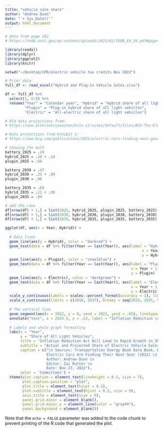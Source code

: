 ```yaml
---
title: "vehicle sale share"
author: "Andrew Dunn"
date: "`r Sys.Date()`"
output: html_document
---
```


```r

# data from page 182
# https://tedb.ornl.gov/wp-content/uploads/2021/02/TEDB_Ed_39.pdf#page=182

library(readxl)
library(dplyr)
library(ggplot2)
library(knitr)

setwd("~/Desktop/CPR/electric vehicle tax credits Nov 2022")

# Prior data
full_df <- read_excel("Hybrid and Plug-In Vehicle Sales.xlsx")

df <- full_df %>%
  select(1, 6:8) %>%
  rename("Year" = "Calendar year", "Hybrid" = "Hybrid share of all light vehicles",
         "Plugin" = "Plug-in hybrid share of all light vehicles", 
         "Electric" = "All-electric share of all light vehicles")

# Old data projections from:
# https://www.alternativasostenibile.it/sites/default/files/BCG-The-Electric-Car-Tipping-Point-Jan-2018_tcm9-180862.pdf

# Data projections from Exhibit 1:
# https://www.bcg.com/publications/2022/electric-cars-finding-next-gear

# showing the math 
battery_2025 = .19
hybrid_2025 = .10 + .14
plugin_2025 = .04

battery_2030 = .47
hybrid_2030 = .25 + .09
plugin_2030 = .06

battery_2035 = .68
hybrid_2035 = .21 + .06 
plugin_2035 = .04

# add the rows
df[nrow(df) + 1,] = list(2025, hybrid_2025, plugin_2025, battery_2025)
df[nrow(df) + 1,] = list(2030, hybrid_2030, plugin_2030, battery_2030)
df[nrow(df) + 1,] = list(2035, hybrid_2035, plugin_2035, battery_2035)

```


```r
ggplot(df, aes(x = Year, Hybrid)) +
  
  # Data lines
  geom_line(aes(y = Hybrid), color = "darkred") + 
  geom_text(data = df %>% filter(Year == last(Year)), aes(label = "Hybrid", 
                                                               x = Year + 1.2, 
                                                               y = Hybrid) , size = 3) + 
  geom_line(aes(y = Plugin), color = "steelblue") + 
  geom_text(data = df %>% filter(Year == last(Year)), aes(label = "Plug-in", 
                                                          x = Year + 1.2, 
                                                          y = Plugin) , size = 3) +
  geom_line(aes(y = Electric), color = "darkgreen") +
  geom_text(data = df %>% filter(Year == last(Year)), aes(label = "Electric", 
                                                          x = Year + 1.2, 
                                                          y = Electric) , size = 3) +
  scale_y_continuous(labels = scales::percent_format(accuracy = 1), limits = c(0, .7)) +
  scale_x_continuous(limits = c(2010, 2037), breaks = seq(2010, 2035, 5)) +
  
  # The vertical line
  geom_segment(aes(x = 2022, y = 0, xend = 2022, yend = .65), linetype="dotted", color = "black", size= .5) +
  annotate("text", x = 2024.5, y = .53, label = "Inflation Reduction \n Act passed in 2022", size = 3) +
  
  # Labels and whole graph formatting
  labs(x = "Year", 
       y = "Share of All Light Vehicles", 
       title = "Inflation Reduction Act Will Lead to Rapid Growth in Share of Electric Vehicles",
       subtitle = "Actual and Projected Share of Electric Vehicle Sales Relative to Hybrid and Plug-ins",
       caption = c("\n Sources: Transportation Energy Book Data Book, Edition 39 (2021) \n 
                   Electric Cars Are Finding Their Next Gear (2022) \n
                   Author: Andrew Dunn \n 
                   Editor: Zai Rutter \n 
                   Date: Nov 23, 2022"),
       color = 'Committees') +
  theme(plot.caption = element_text(lineheight = 0.5, size = 7),
        plot.caption.position = "plot",
        plot.title = element_text(hjust = 0.5), 
        plot.subtitle = element_text(hjust = 0.5, size = 9),
        axis.title = element_text(size = 9),
        panel.grid.minor = element_blank(), 
        panel.grid.major.y = element_line(color = "gray94"),
        panel.background = element_blank()) 


```

Note that the `echo = FALSE` parameter was added to the code chunk to prevent printing of the R code that generated the plot.
